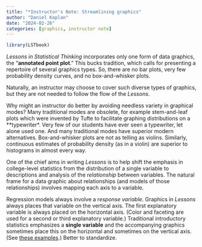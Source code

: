 ```yaml
---
title: "*Instructor's Note: Streamlining graphics"
author: "Daniel Kaplan"
date: "2024-02-26"
categories: [graphics, instructor note]
---
```


```r
library(LSTbook)
```

*Lessons in Statistical Thinking* incorporates only one form of data graphics, the  "**annotated point plot**." This bucks tradition, which calls for presenting a repertoire of several graphics types. So, there are no bar plots, very few probability density curves, and no box-and-whisker plots.

Naturally, an instructor may choose to cover such diverse types of graphics, but they are not needed to follow the flow of the *Lessons*. 

Why might an instructor do better by avoiding needless variety in graphical modes? Many traditional modes are obsolete, for example stem-and-leaf plots which were invented by Tufte to facilitate graphing distributions on a **typewriter*. Very few of our students have ever seen a typewriter, let alone used one. And many traditional modes have superior modern alternatives. Box-and-whisker plots are not as telling as violins. Similarly, continuous estimates of probability density (as in a violin) are superior to histograms in almost every way.

One of the chief aims in writing *Lessons* is to help shift the emphasis in college-level statistics from the distribution of a single variable to descriptions and analysis of the *relationship* between variables. The natural frame for a data graphic about relationships (and models of those relationships) involves mapping each axis to a variable.

Regression models always involve a *response variable*. Graphics in *Lessons* always places that variable on the vertical axis. The first explanatory variable is always placed on the horizontal axis. (Color and faceting are used for a second or third explanatory variable.)
Traditional introductory statistics emphasizes a **single variable** and the accompanying graphics sometimes place this on the horizontal and sometimes on the vertical axis. (See [these examples](https://dtkaplan.github.io/Lessons-in-statistical-thinking/L02-Pointplots.html#many-plot-formats).) Better to standardize.


